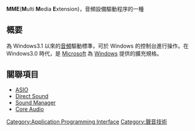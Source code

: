 '''MME'''('''M'''ulti '''M'''edia '''E'''xtension)，音頻設備驅動程序的一種
== 概要 ==
為 Windows3.1 以來的[[音頻|音頻]]驅動標準，可於 Windows 的控制台進行操作。在 Windows3.0 時代，是 [[Microsoft|Microsoft]] 為 [[Windows|Windows]] 提供的擴充規格。

== 關聯項目 ==
*[[ASIO|ASIO]]
*[[Direct_Sound|Direct Sound]]
*[[Sound_Manager|Sound Manager]]
*[[Core_Audio|Core Audio]]

[[Category:Application_Programming_Interface|Category:Application Programming Interface]]
[[Category:聲音技術|Category:聲音技術]]